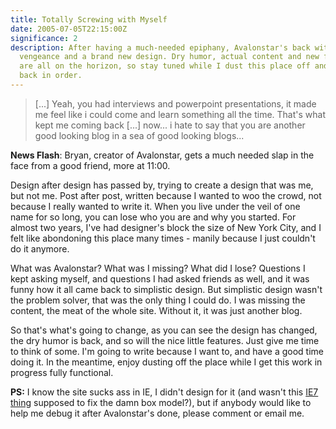 ```yaml
---
title: Totally Screwing with Myself
date: 2005-07-05T22:15:00Z
significance: 2
description: After having a much-needed epiphany, Avalonstar's back with a
  vengeance and a brand new design. Dry humor, actual content and new features
  are all on the horizon, so stay tuned while I dust this place off and get it
  back in order.
---
```


> [...] Yeah, you had interviews and powerpoint presentations, it made me feel like i could come and learn something all the time. That's what kept me coming back [...] now... i hate to say that you are another good looking blog in a sea of good looking blogs...

**News Flash**: Bryan, creator of Avalonstar, gets a much needed slap in the face from a good friend, more at 11:00.

Design after design has passed by, trying to create a design that was me, but not me. Post after post, written because I wanted to woo the crowd, not because I really wanted to write it. When you live under the veil of one name for so long, you can lose who you are and why you started. For almost two years, I've had designer's block the size of New York City, and I felt like abondoning this place many times - manily because I just couldn't do it anymore.

What was Avalonstar? What was I missing? What did I lose? Questions I kept asking myself, and questions I had asked friends as well, and it was funny how it all came back to simplistic design. But simplistic design wasn't the problem solver, that was the only thing I could do. I was missing the content, the meat of the whole site. Without it, it was just another blog.

So that's what's going to change, as you can see the design has changed, the dry humor is back, and so will the nice little features. Just give me time to think of some. I'm going to write because I want to, and have a good time doing it. In the meantime, enjoy dusting off the place while I get this work in progress fully functional.

**PS:** I know the site sucks ass in IE, I didn't design for it (and wasn't this [IE7 thing][1] supposed to fix the damn box model?), but if anybody would like to help me debug it after Avalonstar's done, please comment or email me.

[1]: http://dean.edwards.name/IE7
